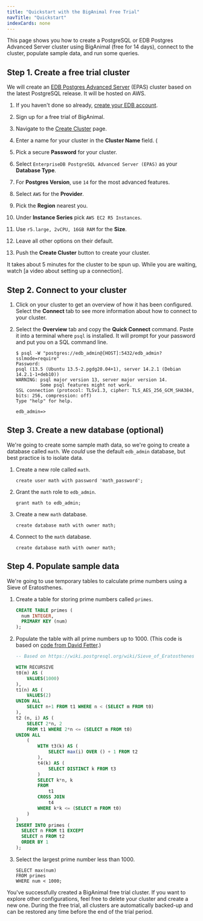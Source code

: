 ```yaml
---
title: "Quickstart with the BigAnimal Free Trial"
navTitle: "Quickstart" 
indexCards: none
---
```


This page shows you how to create a PostgreSQL or EDB Postgres Advanced Server cluster using BigAnimal (free for 14 days), connect to the cluster, populate sample data, and run some queries.

## Step 1. Create a free trial cluster

We will create an [EDB Postgres Advanced Server](/docs/epas/latest/) (EPAS) cluster based on the latest PostgreSQL release. It will be hosted on AWS.

1. If you haven't done so already, [create your EDB account](https://62312143bb9e32503f5ac560--edb-docs-staging.netlify.app/docs/biganimal/latest/free_trial/01_create_account/).

2. Sign up for a free trial of BigAnimal.

3. Navigate to the [Create Cluster](https://portal.biganimal.com/create-cluster) page.

4. Enter a name for your cluster in the **Cluster Name** field. (

5. Pick a secure **Password** for your cluster.

6. Select `EnterpriseDB PostgreSQL Advanced Server (EPAS)` as your **Database Type**.

7. For **Postgres Version**, use `14` for the most advanced features.

8. Select `AWS` for the **Provider**.

9. Pick the **Region** nearest you.

10. Under **Instance Series** pick `AWS EC2 R5 Instances`.

11. Use `r5.large, 2vCPU, 16GB RAM` for the **Size**.

12. Leave all other options on their default.

13. Push the **Create Cluster** button to create your cluster.

It takes about 5 minutes for the cluster to be spun up. While you are waiting, watch [a video about setting up a connection].

## Step 2. Connect to your cluster

1. Click on your cluster to get an overview of how it has been configured. Select the **Connect** tab to see more information about how to connect to your cluster.
2. Select the **Overview** tab and copy the **Quick Connect** command. Paste it into a terminal where `psql` is installed. It will prompt for your password and put you on a SQL command line.

   ```
   $ psql -W "postgres://edb_admin@[HOST]:5432/edb_admin?sslmode=require"
   Password:
   psql (13.5 (Ubuntu 13.5-2.pgdg20.04+1), server 14.2.1 (Debian 14.2.1-1+deb10))
   WARNING: psql major version 13, server major version 14.
            Some psql features might not work.
   SSL connection (protocol: TLSv1.3, cipher: TLS_AES_256_GCM_SHA384, bits: 256, compression: off)
   Type "help" for help.

   edb_admin=>
   ```

## Step 3. Create a new database (optional)

We're going to create some sample math data, so we're going to create a database called `math`. We _could_ use the default `edb_admin` database, but best practice is to isolate data.

1. Create a new role called `math`.

   ```
   create user math with password 'math_password';
   ```

2. Grant the `math` role to `edb_admin`.

   ```
   grant math to edb_admin;
   ```

3. Create a new `math` database.

   ```
   create database math with owner math;
   ```

4. Connect to the `math` database.

   ```
   create database math with owner math;
   ```

## Step 4. Populate sample data

We're going to use temporary tables to calculate prime numbers using a Sieve of Eratosthenes.

1. Create a table for storing prime numbers called `primes`.

   ```sql
   CREATE TABLE primes (
     num INTEGER,
     PRIMARY KEY (num)
   );
   ```

2. Populate the table with all prime numbers up to 1000. (This code is based on [code from David Fetter](https://wiki.postgresql.org/wiki/Sieve_of_Eratosthenes).)

   ```sql
   -- Based on https://wiki.postgresql.org/wiki/Sieve_of_Eratosthenes
   
   WITH RECURSIVE
   t0(m) AS (
       VALUES(1000)
   ),
   t1(n) AS (
       VALUES(2)
   UNION ALL
       SELECT n+1 FROM t1 WHERE n < (SELECT m FROM t0)
   ),
   t2 (n, i) AS (
       SELECT 2*n, 2
       FROM t1 WHERE 2*n <= (SELECT m FROM t0)
   UNION ALL
       (
           WITH t3(k) AS (
               SELECT max(i) OVER () + 1 FROM t2
           ),
           t4(k) AS (
               SELECT DISTINCT k FROM t3
           )
           SELECT k*n, k
           FROM
               t1
           CROSS JOIN
               t4
           WHERE k*k <= (SELECT m FROM t0)
       )
   )
   INSERT INTO primes (
     SELECT n FROM t1 EXCEPT
     SELECT n FROM t2
     ORDER BY 1
   );
   ```

3. Select the largest prime number less than 1000.

   ```
   SELECT max(num)
   FROM primes
   WHERE num < 1000;
   ```

You've successfully created a BigAnimal free trial cluster. If you want to explore other configurations, feel free to delete your cluster and create a new one. During the free trial, all clusters are automatically backed-up and can be restored any time before the end of the trial period.
